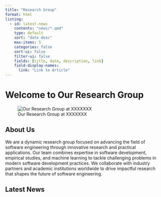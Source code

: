 ```yaml
---
title: "Research Group"
format: html
listing:
  - id: latest-news
    contents: "news/*.qmd"
    type: default
    sort: "date desc"
    max-items: 5
    categories: false
    sort-ui: false
    filter-ui: false
    fields: [title, date, description, link]
    field-display-names:
      link: "Link to Article"
---
```


# Welcome to Our Research Group

::: {.group-photo}
![Our Research Group at XXXXXXX](./assets/groupphoto.jpg "Group Photo")
:::

## About Us

We are a dynamic research group focused on advancing the field of software engineering through innovative research and practical applications. Our team combines expertise in software development, empirical studies, and machine learning to tackle challenging problems in modern software development practices. We collaborate with industry partners and academic institutions worldwide to drive impactful research that shapes the future of software engineering.

## Latest News

::: {#latest-news}
:::
